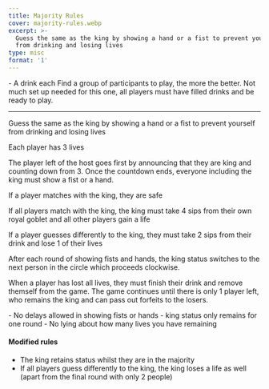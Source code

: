 ```yaml
---
title: Majority Rules
cover: majority-rules.webp
excerpt: >-
  Guess the same as the king by showing a hand or a fist to prevent yourself
  from drinking and losing lives
type: misc
format: '1'
---
```


<GameHero
  cover="/BeerGoggleGames/images/majority-rules.webp"
  alt="Majority Rules"
/>

<GameSection title="Equipment" icon="/BeerGoggleGames/images/liquor.webp">
-   A drink each
</GameSection>

<GameSection title="Setup" icon="/BeerGoggleGames/images/settings.webp">
Find a group of participants to play, the more the better. Not much set up needed for this one, all players must have filled drinks and be ready to play.

* * *
</GameSection>

<GameSection title="Aim of the Game" icon="/BeerGoggleGames/images/target.webp">
<p>Guess the same as the king by showing a hand or a fist to prevent yourself from drinking and losing lives</p>
</GameSection>

<GameSection title="How to Play" icon="/BeerGoggleGames/images/question.webp">
Each player has 3 lives

The player left of the host goes first by announcing that they are king and counting down from 3. Once the countdown ends, everyone including the king must show a fist or a hand.

If a player matches with the king, they are safe

If all players match with the king, the king must take 4 sips from their own royal goblet and all other players gain a life

If a player guesses differently to the king, they must take 2 sips from their drink and lose 1 of their lives

After each round of showing fists and hands, the king status switches to the next person in the circle which proceeds clockwise.

When a player has lost all lives, they must finish their drink and remove themself from the game. The game continues until there is only 1 player left, who remains the king and can pass out forfeits to the losers.
</GameSection>

<GameSection title="Rules" icon="/BeerGoggleGames/images/rules.webp">
-   No delays allowed in showing fists or hands
-   king status only remains for one round
-   No lying about how many lives you have remaining
</GameSection>

<GameSection title="Special Edition" icon="/BeerGoggleGames/images/special.webp">

<h4>Modified rules</h4>

-   The king retains status whilst they are in the majority
-   If all players guess differently to the king, the king loses a life as well (apart from the final round with only 2 people)
</GameSection>

<ShareButtons title="Majority Rules" />

<FeedbackCard>
</FeedbackCard>
